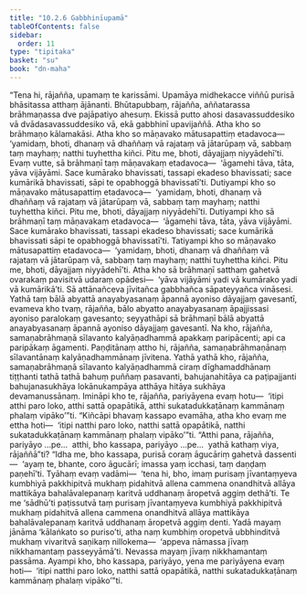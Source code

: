 ```yaml
---
title: "10.2.6 Gabbhinīupamā"
tableOfContents: false
sidebar:
  order: 11
type: "tipitaka"
basket: "su"
book: "dn-maha"
---
```



<DynamicBreadcrumb />

<Division number="420" book="dn-maha" bookNo="7" page="263">

<Paragraph number="1107" book="dn-maha">
“Tena hi, rājañña, upamaṃ te karissāmi. Upamāya midhekacce viññū purisā bhāsitassa atthaṃ ājānanti. Bhūtapubbaṃ, rājañña, aññatarassa brāhmaṇassa dve pajāpatiyo ahesuṃ. Ekissā putto ahosi dasavassuddesiko vā dvādasavassuddesiko vā, ekā gabbhinī upavijaññā. Atha kho so brāhmaṇo kālamakāsi. Atha kho so māṇavako mātusapattiṃ etadavoca—  ‘yamidaṃ, bhoti, dhanaṃ vā dhaññaṃ vā rajataṃ vā jātarūpaṃ vā, sabbaṃ taṃ mayhaṃ; natthi tuyhettha kiñci. Pitu me, bhoti, dāyajjaṃ niyyādehī’ti. Evaṃ vutte, sā brāhmaṇī taṃ māṇavakaṃ etadavoca—  ‘āgamehi tāva, tāta, yāva vijāyāmi. Sace kumārako bhavissati, tassapi ekadeso bhavissati; sace kumārikā bhavissati, sāpi te opabhoggā bhavissatī’ti. Dutiyampi kho so māṇavako mātusapattiṃ etadavoca—  ‘yamidaṃ, bhoti, dhanaṃ vā dhaññaṃ vā rajataṃ vā jātarūpaṃ vā, sabbaṃ taṃ mayhaṃ; natthi tuyhettha kiñci. Pitu me, bhoti, dāyajjaṃ niyyādehī’ti. Dutiyampi kho sā brāhmaṇī taṃ māṇavakaṃ etadavoca—  ‘āgamehi tāva, tāta, yāva vijāyāmi. Sace kumārako bhavissati, tassapi ekadeso bhavissati; sace kumārikā bhavissati sāpi te opabhoggā bhavissatī’ti. Tatiyampi kho so māṇavako mātusapattiṃ etadavoca—  ‘yamidaṃ, bhoti, dhanaṃ vā dhaññaṃ vā rajataṃ vā jātarūpaṃ vā, sabbaṃ taṃ mayhaṃ; natthi tuyhettha kiñci. Pitu me, bhoti, dāyajjaṃ niyyādehī’ti.
</Paragraph>

<Paragraph number="1108" book="dn-maha">
Atha kho sā brāhmaṇī satthaṃ gahetvā ovarakaṃ pavisitvā udaraṃ opādesi—  ‘yāva vijāyāmi yadi vā kumārako yadi vā kumārikā’ti. Sā attānañceva jīvitañca gabbhañca sāpateyyañca vināsesi. Yathā taṃ bālā abyattā anayabyasanaṃ āpannā ayoniso dāyajjaṃ gavesantī, evameva kho tvaṃ, rājañña, bālo abyatto anayabyasanaṃ āpajjissasi ayoniso paralokaṃ gavesanto; seyyathāpi sā brāhmaṇī bālā abyattā anayabyasanaṃ āpannā ayoniso dāyajjaṃ gavesantī. Na kho, rājañña, samaṇabrāhmaṇā sīlavanto kalyāṇadhammā apakkaṃ paripācenti; api ca paripākaṃ āgamenti. Paṇḍitānaṃ attho hi, rājañña, samaṇabrāhmaṇānaṃ sīlavantānaṃ kalyāṇadhammānaṃ jīvitena. Yathā yathā kho, rājañña, samaṇabrāhmaṇā sīlavanto kalyāṇadhammā ciraṃ dīghamaddhānaṃ tiṭṭhanti tathā tathā bahuṃ puññaṃ pasavanti, bahujanahitāya ca paṭipajjanti bahujanasukhāya lokānukampāya atthāya hitāya sukhāya devamanussānaṃ. Imināpi kho te, rājañña, pariyāyena evaṃ hotu—  ‘itipi atthi paro loko, atthi sattā opapātikā, atthi sukatadukkaṭānaṃ kammānaṃ phalaṃ vipāko’”ti.
</Paragraph>

</Division>
<Division number="421" book="dn-maha" bookNo="7" page="265">

<Paragraph number="1109" book="dn-maha">
“Kiñcāpi bhavaṃ kassapo evamāha, atha kho evaṃ me ettha hoti—  ‘itipi natthi paro loko, natthi sattā opapātikā, natthi sukatadukkaṭānaṃ kammānaṃ phalaṃ vipāko’”ti. “Atthi pana, rājañña, pariyāyo …pe…  atthi, bho kassapa, pariyāyo …pe…  yathā kathaṃ viya, rājaññā”ti? “Idha me, bho kassapa, purisā coraṃ āgucāriṃ gahetvā dassenti—  ‘ayaṃ te, bhante, coro āgucārī; imassa yaṃ icchasi, taṃ daṇḍaṃ paṇehī’ti. Tyāhaṃ evaṃ vadāmi—  ‘tena hi, bho, imaṃ purisaṃ jīvantaṃyeva kumbhiyā pakkhipitvā mukhaṃ pidahitvā allena cammena onandhitvā allāya mattikāya bahalāvalepanaṃ karitvā uddhanaṃ āropetvā aggiṃ dethā’ti. Te me ‘sādhū’ti paṭissutvā taṃ purisaṃ jīvantaṃyeva kumbhiyā pakkhipitvā mukhaṃ pidahitvā allena cammena onandhitvā allāya mattikāya bahalāvalepanaṃ karitvā uddhanaṃ āropetvā aggiṃ denti. Yadā mayaṃ jānāma ‘kālaṅkato so puriso’ti, atha naṃ kumbhiṃ oropetvā ubbhinditvā mukhaṃ vivaritvā saṇikaṃ nillokema—  ‘appeva nāmassa jīvaṃ nikkhamantaṃ passeyyāmā’ti. Nevassa mayaṃ jīvaṃ nikkhamantaṃ passāma. Ayampi kho, bho kassapa, pariyāyo, yena me pariyāyena evaṃ hoti—  ‘itipi natthi paro loko, natthi sattā opapātikā, natthi sukatadukkaṭānaṃ kammānaṃ phalaṃ vipāko’”ti.
</Paragraph>
</Division>